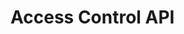 # Access Control API

<div id='redoc-container'>
</div>
<script>
  (function() {
  Redoc.init('/_static/api/platform_access_control_authorized_api.json', {}, document.getElementById('redoc-container'), () => {
    window.prepareRedocMenu ? window.prepareRedocMenu() : setTimeout(() => {
      window.prepareRedocMenu()
    }, 2000)
  })})();
</script>
